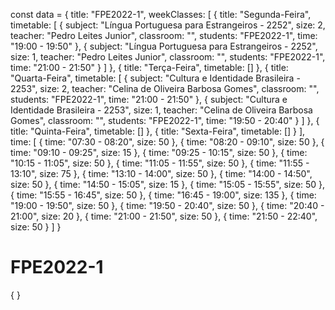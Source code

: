 const data = {
  title: "FPE2022-1",
  weekClasses: [
    {
      title: "Segunda-Feira",
      timetable: [
        {
          subject: "Língua Portuguesa para Estrangeiros - 2252",
          size: 2,
          teacher: "Pedro Leites Junior",
          classroom: "",
          students: "FPE2022-1",
          time: "19:00 - 19:50"
        },
        {
          subject: "Língua Portuguesa para Estrangeiros - 2252",
          size: 1,
          teacher: "Pedro Leites Junior",
          classroom: "",
          students: "FPE2022-1",
          time: "21:00 - 21:50"
        }
      ]
    },
    {
      title: "Terça-Feira",
      timetable: []
    },
    {
      title: "Quarta-Feira",
      timetable: [
        {
          subject: "Cultura e Identidade Brasileira - 2253",
          size: 2,
          teacher: "Celina de Oliveira Barbosa Gomes",
          classroom: "",
          students: "FPE2022-1",
          time: "21:00 - 21:50"
        },
        {
          subject: "Cultura e Identidade Brasileira - 2253",
          size: 1,
          teacher: "Celina de Oliveira Barbosa Gomes",
          classroom: "",
          students: "FPE2022-1",
          time: "19:50 - 20:40"
        }
      ]
    },
    {
      title: "Quinta-Feira",
      timetable: []
    },
    {
      title: "Sexta-Feira",
      timetable: []
    }
  ],
  time: [
    {
      time: "07:30 - 08:20",
      size: 50
    },
    {
      time: "08:20 - 09:10",
      size: 50
    },
    {
      time: "09:10 - 09:25",
      size: 15
    },
    {
      time: "09:25 - 10:15",
      size: 50
    },
    {
      time: "10:15 - 11:05",
      size: 50
    },
    {
      time: "11:05 - 11:55",
      size: 50
    },
    {
      time: "11:55 - 13:10",
      size: 75
    },
    {
      time: "13:10 - 14:00",
      size: 50
    },
    {
      time: "14:00 - 14:50",
      size: 50
    },
    {
      time: "14:50 - 15:05",
      size: 15
    },
    {
      time: "15:05 - 15:55",
      size: 50
    },
    {
      time: "15:55 - 16:45",
      size: 50
    },
    {
      time: "16:45 - 19:00",
      size: 135
    },
    {
      time: "19:00 - 19:50",
      size: 50
    },
    {
      time: "19:50 - 20:40",
      size: 50
    },
    {
      time: "20:40 - 21:00",
      size: 20
    },
    {
      time: "21:00 - 21:50",
      size: 50
    },
    {
      time: "21:50 - 22:40",
      size: 50
    }
  ]
}

# FPE2022-1

<div>
    {
        <Grid
            title={data.title} 
            weekClasses={data.weekClasses} 
            time={data.time}
        />
    }
</div>
